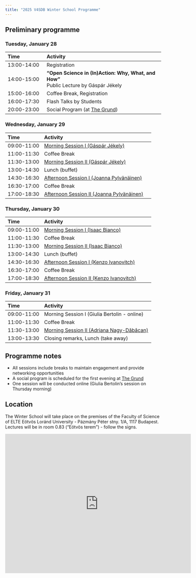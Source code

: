 ```yaml
---
title: "2025 V4SDB Winter School Programme"
---
```


## Preliminary programme {.unnumbered}

### Tuesday, January 28

| Time          | Activity                                    |
|:--------------|:--------------------------------------------|
| 13:00-14:00   | Registration                                |
| 14:00-15:00   | **"Open Science in (In)Action: Why, What, and How"**<br> Public Lecture by Gáspár Jékely     |
| 15:00-16:00   | Coffee Break, Registration                  |
| 16:00-17:30   | Flash Talks by Students                     |
| 20:00-23:00   | Social Program  (at [The Grund](https://maps.app.goo.gl/FUw6Qk3jtZvpqaRZ9))                           |

### Wednesday, January 29

| Time          | Activity                                    |
|:--------------|:--------------------------------------------|
| 09:00-11:00   | [Morning Session I (Gáspár Jékely)](connectome.qmd)          |
| 11:00-11:30   | Coffee Break                               |
| 11:30-13:00   | [Morning Session II (Gáspár Jékely)](connectome.qmd)         |
| 13:00-14:30   | Lunch (buffet)                             |
| 14:30-16:30   | [Afternoon Session I (Joanna Pylvänäinen)](cell_tracking.qmd)   |
| 16:30-17:00   | Coffee Break                               |
| 17:00-18:30   | [Afternoon Session II (Joanna Pylvänäinen)](cell_tracking.qmd)  |

### Thursday, January 30

| Time          | Activity                                    |
|:--------------|:--------------------------------------------|
| 09:00-11:00   | [Morning Session I (Isaac Bianco)](calcium_imaging.qmd)           |
| 11:00-11:30   | Coffee Break                               |
| 11:30-13:00   | [Morning Session II (Isaac Bianco)](calcium_imaging.qmd)          |
| 13:00-14:30   | Lunch (buffet)                             |
| 14:30-16:30   | [Afternoon Session I (Kenzo Ivanovitch)](lightsheet_data.qmd)     |
| 16:30-17:00   | Coffee Break                               |
| 17:00-18:30   | [Afternoon Session II (Kenzo Ivanovitch)](lightsheet_data.qmd)    |

### Friday, January 31

| Time          | Activity                                    |
|:--------------|:--------------------------------------------|
| 09:00-11:00   | Morning Session I (Giulia Bertolin - online) |
| 11:00-11:30   | Coffee Break                               |
| 11:30-13:00   | [Morning Session II (Adriana Nagy-Dăbâcan)](bonsai.qmd)       |
| 13:00-13:30   | Closing remarks, Lunch (take away)         |

::: {.callout-note}
## Programme notes
- All sessions include breaks to maintain engagement and provide networking opportunities
- A social program is scheduled for the first evening at [The Grund](https://maps.app.goo.gl/7v89dYzURw8ySDSm9)
- One session will be conducted online (Giulia Bertolin's session on Thursday morning)
:::


## Location {.unnumbered}

The Winter School will take place on the premises of the Faculty of Science of ELTE Eötvös Loránd University - Pázmány Péter stny. 1/A, 1117 Budapest. Lectures will be in room 0.83 ("Eötvös terem") - follow the signs.

```{=html}
<center>
<iframe src="https://www.google.com/maps/embed?pb=!1m18!1m12!1m3!1d2791.5959249048856!2d19.059148411877455!3d47.474579896964826!2m3!1f0!2f0!3f0!3m2!1i1024!2i768!4f13.1!3m3!1m2!1s0x4741ddaaf46cfc7d%3A0x3621cb6fd0c8825d!2zQnVkYXBlc3QsIFDDoXptw6FueSBQw6l0ZXIgc3RueS4gMS9BLCAxMTE3!5e1!3m2!1sen!2shu!4v1737054930007!5m2!1sen!2shu" width="600" height="450" style="border:0;" allowfullscreen="" loading="lazy" referrerpolicy="no-referrer-when-downgrade"></iframe>
</center>
```
